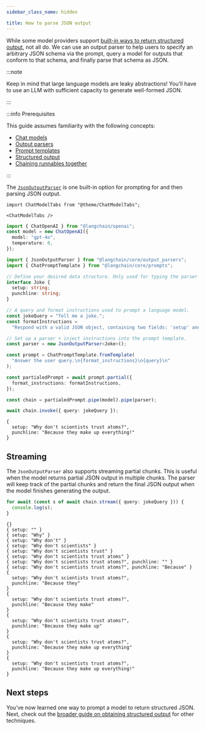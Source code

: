 ```yaml
---
sidebar_class_name: hidden

title: How to parse JSON output
---
```


While some model providers support [built-in ways to return structured
output](../../docs/how_to/structured_output), not all do. We can use an
output parser to help users to specify an arbitrary JSON schema via the
prompt, query a model for outputs that conform to that schema, and
finally parse that schema as JSON.

:::note

Keep in mind that large language models are leaky abstractions! You’ll
have to use an LLM with sufficient capacity to generate well-formed
JSON.

:::

:::info Prerequisites

This guide assumes familiarity with the following concepts:

- [Chat models](../../docs/concepts/#chat-models)
- [Output parsers](../../docs/concepts/#output-parsers)
- [Prompt templates](../../docs/concepts/#prompt-templates)
- [Structured output](../../docs/how_to/structured_output)
- [Chaining runnables together](../../docs/how_to/sequence/)

:::

The
[`JsonOutputParser`](https://v02.api.js.langchain.com/classes/langchain_core_output_parsers.JsonOutputParser.html)
is one built-in option for prompting for and then parsing JSON output.

```mdx-code-block
import ChatModelTabs from "@theme/ChatModelTabs";

<ChatModelTabs />
```

```typescript
import { ChatOpenAI } from "@langchain/openai";
const model = new ChatOpenAI({
  model: "gpt-4o",
  temperature: 0,
});

import { JsonOutputParser } from "@langchain/core/output_parsers";
import { ChatPromptTemplate } from "@langchain/core/prompts";

// Define your desired data structure. Only used for typing the parser output.
interface Joke {
  setup: string;
  punchline: string;
}

// A query and format instructions used to prompt a language model.
const jokeQuery = "Tell me a joke.";
const formatInstructions =
  "Respond with a valid JSON object, containing two fields: 'setup' and 'punchline'.";

// Set up a parser + inject instructions into the prompt template.
const parser = new JsonOutputParser<Joke>();

const prompt = ChatPromptTemplate.fromTemplate(
  "Answer the user query.\n{format_instructions}\n{query}\n"
);

const partialedPrompt = await prompt.partial({
  format_instructions: formatInstructions,
});

const chain = partialedPrompt.pipe(model).pipe(parser);

await chain.invoke({ query: jokeQuery });
```

```text
{
  setup: "Why don't scientists trust atoms?",
  punchline: "Because they make up everything!"
}
```

## Streaming

The `JsonOutputParser` also supports streaming partial chunks. This is
useful when the model returns partial JSON output in multiple chunks.
The parser will keep track of the partial chunks and return the final
JSON output when the model finishes generating the output.

```typescript
for await (const s of await chain.stream({ query: jokeQuery })) {
  console.log(s);
}
```

```text
{}
{ setup: "" }
{ setup: "Why" }
{ setup: "Why don't" }
{ setup: "Why don't scientists" }
{ setup: "Why don't scientists trust" }
{ setup: "Why don't scientists trust atoms" }
{ setup: "Why don't scientists trust atoms?", punchline: "" }
{ setup: "Why don't scientists trust atoms?", punchline: "Because" }
{
  setup: "Why don't scientists trust atoms?",
  punchline: "Because they"
}
{
  setup: "Why don't scientists trust atoms?",
  punchline: "Because they make"
}
{
  setup: "Why don't scientists trust atoms?",
  punchline: "Because they make up"
}
{
  setup: "Why don't scientists trust atoms?",
  punchline: "Because they make up everything"
}
{
  setup: "Why don't scientists trust atoms?",
  punchline: "Because they make up everything!"
}
```

## Next steps

You’ve now learned one way to prompt a model to return structured JSON.
Next, check out the [broader guide on obtaining structured
output](../../docs/how_to/structured_output) for other techniques.

